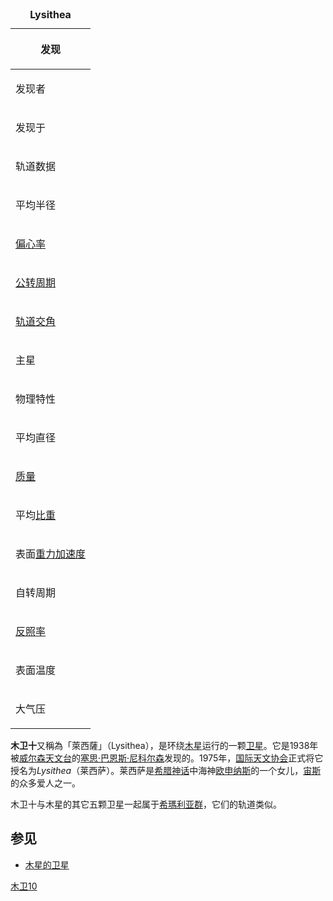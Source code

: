 {| border="1" cellspacing="0" cellpadding="2" align="right"
|+'''Lysithea'''
|-
! bgcolor="#ffc0c0" colspan="2" |发现
|-
! align="left" |发现者
| [[塞思·巴恩斯·尼科尔森|塞思·巴恩斯·尼科尔森]]
|-
! align="left" |发现于
| 1938年
|-
! bgcolor="#ffc0c0" colspan="2" |轨道数据
|-
! align="left" |平均半径
| 11,720,000 千米
|-
! align="left" | [[偏心率|偏心率]]
| 0.081-0.155
|-
! align="left" | [[公转周期|公转周期]]
| 259.2日
|-
! align="left" | [[軌道傾角|轨道交角]]
| 29°
|-
! align="left" | 主星
| [[木星|木星]]
|-
! bgcolor="#ffc0c0" colspan="2" | 物理特性
|-
! align="left" | 平均直径
| 36千米
|-
! align="left" | [[质量|质量]]
| 7.77×10<sup>16</sup> 千克
|-
! align="left" | 平均[[比重|比重]]
| 2.6 g/cm<sup>3</sup>
|-
! align="left" | 表面[[重力加速度|重力加速度]]
| 0.0013 m/s<sup>2</sup>
|-
! align="left" | 自转周期
| 12.78小時
|-
! align="left" | [[反照率|反照率]]
| 0.04
|-
! align="left" | 表面温度
| 不详
|-
! align="left" | 大气压
| 0 [[帕斯卡|帕斯卡]]
|}

'''木卫十'''又稱為「萊西薩」（Lysithea），是环绕[[木星|木星]]运行的一颗[[卫星|卫星]]。它是1938年被[[威尔森天文台|威尔森天文台]]的[[塞思·巴恩斯·尼科尔森|塞思·巴恩斯·尼科尔森]]发现的。1975年，[[国际天文协会|国际天文协会]]正式将它授名为''Lysithea''（莱西萨）。莱西萨是[[希腊神话|希腊神话]]中海神[[俄刻阿諾斯|欧申纳斯]]的一个女儿，[[宙斯|宙斯]]的众多爱人之一。

木卫十与木星的其它五颗卫星一起属于[[希瑪利亚群|希瑪利亚群]]，它们的轨道类似。

==参见==
* [[木星的卫星|木星的卫星]]

{{木星卫星}}

[[Category:木星的卫星|木卫10]]